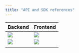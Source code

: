 ```yaml
---
title: "API and SDK references"
---
```


| Backend                                                                         | Frontend                                                                                                |
| ------------------------------------------------------------------------------- | ------------------------------------------------------------------------------------------------------- |
| [ ![](/images/d96f126-Node.js_logo.svg) ](nodejs-sdk-reference) | [ ![](/images/d3fa46c-Unofficial_JavaScript_logo_2.svg.png) ](javascript-sdk-reference) |
| [ ![](/images/e088aed-image.png) ](graphql-api-reference)       | [ ![](/images/176351e-React-icon.svg.png) ](react-sdk-reference)                        |
| |                                                                               |                                                                                                         |